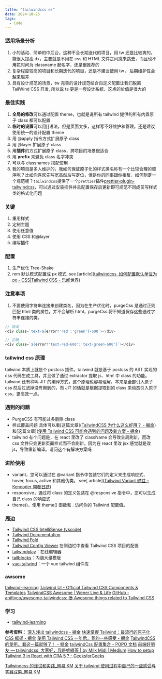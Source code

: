 ```yaml
---
title: "tailwindcss es"
date: 2024-10-25
tags:
  - Code
---
```


### 适用场景分析

1. 小的活动、简单的中后台，这种不会长期迭代的项目，用 tw 还是比较爽的，能很大提高 dx，主要就是不用在 css 和 HTML 文件之间跳来跳去，而且也不用花时间为 classname 起名字，还是很推荐的
2. 复杂程度较高的项目和长期迭代的项目，还是不建议使用 tw， 后期维护性会越来越差
3. 具有设计规范的场景，tw 完善的设计规范结合自定义配置让我们脱离 TailWind CSS 开发, 所以说 ts 更是一套设计系统，这点的价值是很大的

### 最佳实践

1. **全局的修改**可以通过配置 theme，也就是说所有 tailwind 提供的所有内置原子 class 都可以配置
2. **临时的设置**可以用[]语法，但是页面太多，这样写不好维护和管理，还是建议使用统一的设计配置 theme
3. 用 @apply 指令方式扩展原子 class
4. 用 @layer 扩展原子 class
5. 用**插件**的方式扩展原子 class，跨项目的场景很适合
6. 用 **prefix** 来避免 class 名字冲突
7. 可以与 classnames 搭配使用
8. 我的项目是多人维护的，我如何保证原子化的样式类名称有一个比较合理的顺序呢？比如你喜欢先写宽高然后写定位，但是你的同事跟你相反，如何制定一个规范呢？`tailwindcss`提供了一个`prettier`插件[prettier-plugin-tailwindcss](https://link.juejin.cn?target=https%3A%2F%2Fwww.npmjs.com%2Fpackage%2Fprettier-plugin-tailwindcss "https://www.npmjs.com/package/prettier-plugin-tailwindcss")，可以通过安装插件并且配置保存后更新即可规范不同成员写样式类的格式化问题

### 关键

1. 重用样式
2. 定制主题
3. 使用任意值
4. 使用 CSS 和@layer
5. 编写插件

### 配置

1. 生产优化 Tree-Shake
2. rem 默认模式配置成 px 模式, see [article]([tailwindcss  如何配置默认单位为 px - CSS|Tailwind CSS - 乐闻世界](https://www.levenx.com/article/how-to-configure-the-default-unit-of-tailwindcss-is-px1#heading-1))

### 注意事项

1. 不要使用字符串连接来创建类名，因为在生产优化时，purgeCss 是通过正则匹配 html 类的属性，并不会解析 html，purgeCss 将不知道保存这些通过字符串连接的类。

```js
// 错误
<div class=`text-${error?'red':'green'}-600`></div>

// 正确
<div class=`${error?'text-red-600':'text-green-600'}`></div>
```

### tailwind css 原理

tailwind 本质上就是个 postcss 插件。tailwind 就是基于 postcss 的 AST 实现的 css 代码生成工具，并且做了通过 extractor 提取 js、html 中 class 的功能。
tailwind 还有种叫 JIT 的编译方式，这个原理也容易理解，本来是全部引入原子 css 然后过滤掉没有用到的，而 JIT 的话就是根据提取到的 class 来动态引入原子 css，更高效一点。

### 遇到的问题

- PurgeCSS 有可能过多删除 class
- 样式覆盖问题
  具体可以看[这篇文章]([TailwindCSS 为什么这么好用？ - 掘金](https://juejin.cn/post/7022810832379576357?searchId=2023121013432148778EA121C948C11E8F))和[这篇文章]([使用 Tailwind CSS 可能会遇到的问题及新方案 - 掘金](https://juejin.cn/post/6925734845062578184?searchId=2023121013432148778EA121C948C11E8F))
- tailwind 有个问题是，在 react 里改了 className 会导致全局刷新，而改 css 文件只会更新页面样式而不会刷新。因为在 react 里改 jsx 感觉就是改 js，导致重新编译。请问这个有解决方案吗

### 进阶使用

- variant，您可以通过在 @variant 指令中包装它们的定义来生成响应式、hover, focus, active 和其他伪类。 see[ article]([Tailwind Variant 備註 – Kencoder 開發日誌](https://kendevlog.wordpress.com/2021/10/23/tailwind-variant/))
- responsive，通过将 class 的定义包装在 @responsive 指令中，您可以生成自己 class 的响应式
- theme()，使用 theme() 函数和 . 访问你的 Tailwind 配置值。

### 周边

- [Tailwind CSS IntelliSense (vscode)](https://marketplace.visualstudio.com/items?itemName=bradlc.vscode-tailwindcss)
- [Tailwind Documentation](https://link.juejin.cn/?target=https%3A%2F%2Fmarketplace.visualstudio.com%2Fitems%3FitemName%3Dalfredbirk.tailwind-documentation "https://marketplace.visualstudio.com/items?itemName=alfredbirk.tailwind-documentation")
- [Tailwind Fold](https://link.juejin.cn/?target=https%3A%2F%2Fmarketplace.visualstudio.com%2Fitems%3FitemName%3Dstivo.tailwind-fold "https://marketplace.visualstudio.com/items?itemName=stivo.tailwind-fold")
- [Tailwind Config Viewer](https://link.juejin.cn/?target=https%3A%2F%2Fmarketplace.visualstudio.com%2Fitems%3FitemName%3DKalimahApps.tailwind-config-viewer "https://marketplace.visualstudio.com/items?itemName=KalimahApps.tailwind-config-viewer") 在侧边栏中查看 Tailwind CSS 项目的配置
- [tailwindplay](https://link.juejin.cn/?target=https%3A%2F%2Fplay.tailwindcss.com%2F "https://play.tailwindcss.com/")：在线编辑器
- [tailblocks](https://link.juejin.cn/?target=https%3A%2F%2Fmertjf.github.io%2Ftailblocks%2F "https://mertjf.github.io/tailblocks/")：内涵大量模版
- [vue-tailwind](https://link.juejin.cn/?target=https%3A%2F%2Fwww.vue-tailwind.com%2F "https://www.vue-tailwind.com/")：一个 vue tailwind 组件库

### awsome

[tailwind-learning](https://xxholly32.github.io/tailwind-learning/#/doc/Intro)
[Tailwind UI - Official Tailwind CSS Components & Templates](https://tailwindui.com/)
[TailwindCSS Awesome | Wener Live & Life](https://wener.me/notes/web/style/tailwindcss/awesome)
[GitHub - aniftyco/awesome-tailwindcss: 😎 Awesome things related to Tailwind CSS](https://github.com/aniftyco/awesome-tailwindcss)

### 学习

- [tailwind-learning](https://xxholly32.github.io/tailwind-learning/#/doc/Intro)

**参考资料：**
[深入浅出 tailwindcss - 掘金](https://juejin.cn/post/6902291855782707214?searchId=2023121013432148778EA121C948C11E8F)
[快速掌握 Tailwind：最流行的原子化 CSS 框架 - 掘金](https://juejin.cn/post/7231539903649398843?searchId=20231210120244BA5B6C0292B671B5022C)
[使用 Tailwind CSS 一年后，我的一些感受 - 掘金](https://juejin.cn/post/6951300894684577823?searchId=2023121013432148778EA121C948C11E8F)
[TailwindCSS 的使用，看这一篇就够了！ - 掘金](https://juejin.cn/post/7200782261997338681?searchId=2023121013432148778EA121C948C11E8F)
[tailwindCss 配置集合 - POPO 文档](https://docs.popo.netease.com/lingxi/2fb40eef2fbf458385680a34c3993db9?xyz=1702263280208&appVersion=3.84.0&deviceType=4&popo_hidenativebar=1&popo_noindicator=1&disposable_login_token=1&xyz=1702263302245#edit)
[前端好朋友 — tailwindcss. 大家好，我是奶綠茶 | by Milk Midi | Medium](https://milkmidi.medium.com/%E5%89%8D%E7%AB%AF%E5%A5%BD%E6%9C%8B%E5%8F%8B-tailwindcss-e1e187df6fed)
[How to setup Tailwind 3 in React with CRA 5 ? - GeeksforGeeks](https://www.geeksforgeeks.org/how-to-setup-tailwind-3-in-react-with-cra-5/)

[Tailwindcss 的浅试和实践\_网易 KM](https://kms.netease.com/article/83752)
[关于 tailwind 使用过程中自己的一些感受与实践成果\_网易 KM](https://kms.netease.com/article/67074#%E5%88%87%E5%85%A5%E6%AD%A3%E9%A2%98)

